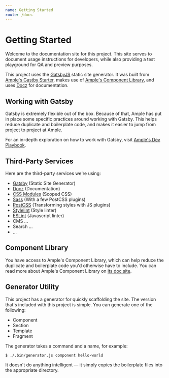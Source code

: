 ```yaml
---
name: Getting Started
route: /docs
---
```



# Getting Started

Welcome to the documentation site for this project. This site serves to document usage instructions for developers, while also providing a test playground for QA and preview purposes.

This project uses the [GatsbyJS](https://www.gatsbyjs.org/) static site generator. It was built from [Ample's Gastby Starter](https://github.com/ample/gatsby-starter-ample), makes use of [Ample's Component Library](https://gatsby-theme-ample-components.netlify.com/), and uses [Docz](https://www.docz.site/) for documentation.

## Working with Gatsby

Gatsby is extremely flexible out of the box. Because of that, Ample has put in place some specific practices around working with Gatsby. This helps reduce duplicate and boilerplate code, and makes it easier to jump from project to project at Ample.

For an in-depth exploration on how to work with Gatsby, visit [Ample's Dev Playbook](https://dev-playbook.netlify.com/code/working-with-gatsby).

## Third-Party Services

Here are the third-party services we're using:

- [Gatsby](https://www.gatsbyjs.org/) (Static Site Generator)
- [Docz](https://www.docz.site/) (Documentation)
- [CSS Modules](https://github.com/css-modules/css-modules) (Scoped CSS)
- [Sass](https://sass-lang.com/documentation) (With a few PostCSS plugins)
- [PostCSS](https://postcss.org) (Transforming styles with JS plugins)
- [Stylelint](https://stylelint.io) (Style linter)
- [ESLint](https://eslint.org) (Javascript linter)
- CMS ...
- Search ...
- ...

## Component Library

You have access to Ample's Component Library, which can help reduce the duplicate and boilerplate code you'd otherwise have to include. You can read more about Ample's Component Library on [its doc site](https://gatsby-theme-ample-components.netlify.com/).

## Generator Utility

This project has a generator for quickly scaffolding the site. The version that's included with this project is simple. You can generate one of the following:

- Component
- Section
- Template
- Fragment

The generator takes a command and a name, for example:

    $ ./.bin/generator.js component hello-world

It doesn't do anything intelligent — it simply copies the boilerplate files into the appropriate directory.
